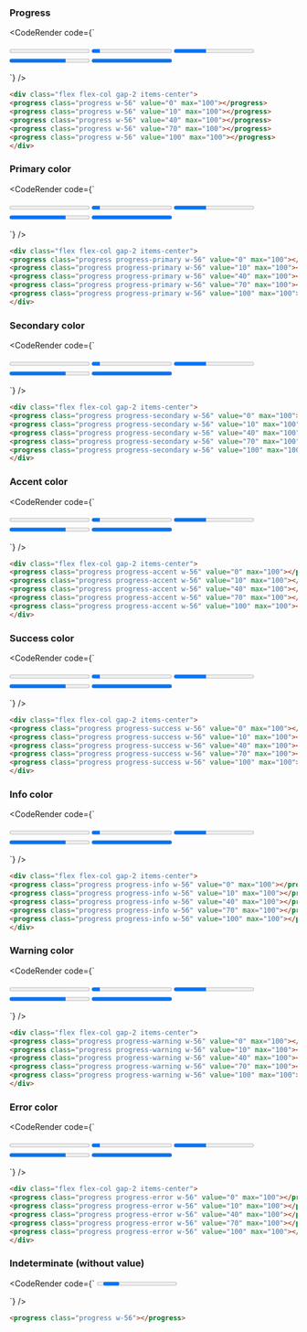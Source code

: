 
### Progress

<CodeRender code={`
<div class="flex flex-col gap-2 items-center">
<progress class="progress w-56" value="0" max="100"></progress>
<progress class="progress w-56" value="10" max="100"></progress>
<progress class="progress w-56" value="40" max="100"></progress>
<progress class="progress w-56" value="70" max="100"></progress>
<progress class="progress w-56" value="100" max="100"></progress>
</div>

`} />

```html
<div class="flex flex-col gap-2 items-center">
<progress class="progress w-56" value="0" max="100"></progress>
<progress class="progress w-56" value="10" max="100"></progress>
<progress class="progress w-56" value="40" max="100"></progress>
<progress class="progress w-56" value="70" max="100"></progress>
<progress class="progress w-56" value="100" max="100"></progress>
</div>

```
### Primary color

<CodeRender code={`
<div class="flex flex-col gap-2 items-center">
<progress class="progress progress-primary w-56" value="0" max="100"></progress>
<progress class="progress progress-primary w-56" value="10" max="100"></progress>
<progress class="progress progress-primary w-56" value="40" max="100"></progress>
<progress class="progress progress-primary w-56" value="70" max="100"></progress>
<progress class="progress progress-primary w-56" value="100" max="100"></progress>
</div>

`} />

```html
<div class="flex flex-col gap-2 items-center">
<progress class="progress progress-primary w-56" value="0" max="100"></progress>
<progress class="progress progress-primary w-56" value="10" max="100"></progress>
<progress class="progress progress-primary w-56" value="40" max="100"></progress>
<progress class="progress progress-primary w-56" value="70" max="100"></progress>
<progress class="progress progress-primary w-56" value="100" max="100"></progress>
</div>

```
### Secondary color

<CodeRender code={`
<div class="flex flex-col gap-2 items-center">
<progress class="progress progress-secondary w-56" value="0" max="100"></progress>
<progress class="progress progress-secondary w-56" value="10" max="100"></progress>
<progress class="progress progress-secondary w-56" value="40" max="100"></progress>
<progress class="progress progress-secondary w-56" value="70" max="100"></progress>
<progress class="progress progress-secondary w-56" value="100" max="100"></progress>
</div>

`} />

```html
<div class="flex flex-col gap-2 items-center">
<progress class="progress progress-secondary w-56" value="0" max="100"></progress>
<progress class="progress progress-secondary w-56" value="10" max="100"></progress>
<progress class="progress progress-secondary w-56" value="40" max="100"></progress>
<progress class="progress progress-secondary w-56" value="70" max="100"></progress>
<progress class="progress progress-secondary w-56" value="100" max="100"></progress>
</div>

```
### Accent color

<CodeRender code={`
<div class="flex flex-col gap-2 items-center">
<progress class="progress progress-accent w-56" value="0" max="100"></progress>
<progress class="progress progress-accent w-56" value="10" max="100"></progress>
<progress class="progress progress-accent w-56" value="40" max="100"></progress>
<progress class="progress progress-accent w-56" value="70" max="100"></progress>
<progress class="progress progress-accent w-56" value="100" max="100"></progress>
</div>

`} />

```html
<div class="flex flex-col gap-2 items-center">
<progress class="progress progress-accent w-56" value="0" max="100"></progress>
<progress class="progress progress-accent w-56" value="10" max="100"></progress>
<progress class="progress progress-accent w-56" value="40" max="100"></progress>
<progress class="progress progress-accent w-56" value="70" max="100"></progress>
<progress class="progress progress-accent w-56" value="100" max="100"></progress>
</div>

```
### Success color

<CodeRender code={`
<div class="flex flex-col gap-2 items-center">
<progress class="progress progress-success w-56" value="0" max="100"></progress>
<progress class="progress progress-success w-56" value="10" max="100"></progress>
<progress class="progress progress-success w-56" value="40" max="100"></progress>
<progress class="progress progress-success w-56" value="70" max="100"></progress>
<progress class="progress progress-success w-56" value="100" max="100"></progress>
</div>

`} />

```html
<div class="flex flex-col gap-2 items-center">
<progress class="progress progress-success w-56" value="0" max="100"></progress>
<progress class="progress progress-success w-56" value="10" max="100"></progress>
<progress class="progress progress-success w-56" value="40" max="100"></progress>
<progress class="progress progress-success w-56" value="70" max="100"></progress>
<progress class="progress progress-success w-56" value="100" max="100"></progress>
</div>

```
### Info color

<CodeRender code={`
<div class="flex flex-col gap-2 items-center">
<progress class="progress progress-info w-56" value="0" max="100"></progress>
<progress class="progress progress-info w-56" value="10" max="100"></progress>
<progress class="progress progress-info w-56" value="40" max="100"></progress>
<progress class="progress progress-info w-56" value="70" max="100"></progress>
<progress class="progress progress-info w-56" value="100" max="100"></progress>
</div>

`} />

```html
<div class="flex flex-col gap-2 items-center">
<progress class="progress progress-info w-56" value="0" max="100"></progress>
<progress class="progress progress-info w-56" value="10" max="100"></progress>
<progress class="progress progress-info w-56" value="40" max="100"></progress>
<progress class="progress progress-info w-56" value="70" max="100"></progress>
<progress class="progress progress-info w-56" value="100" max="100"></progress>
</div>

```
### Warning color

<CodeRender code={`
<div class="flex flex-col gap-2 items-center">
<progress class="progress progress-warning w-56" value="0" max="100"></progress>
<progress class="progress progress-warning w-56" value="10" max="100"></progress>
<progress class="progress progress-warning w-56" value="40" max="100"></progress>
<progress class="progress progress-warning w-56" value="70" max="100"></progress>
<progress class="progress progress-warning w-56" value="100" max="100"></progress>
</div>

`} />

```html
<div class="flex flex-col gap-2 items-center">
<progress class="progress progress-warning w-56" value="0" max="100"></progress>
<progress class="progress progress-warning w-56" value="10" max="100"></progress>
<progress class="progress progress-warning w-56" value="40" max="100"></progress>
<progress class="progress progress-warning w-56" value="70" max="100"></progress>
<progress class="progress progress-warning w-56" value="100" max="100"></progress>
</div>

```
### Error color

<CodeRender code={`
<div class="flex flex-col gap-2 items-center">
<progress class="progress progress-error w-56" value="0" max="100"></progress>
<progress class="progress progress-error w-56" value="10" max="100"></progress>
<progress class="progress progress-error w-56" value="40" max="100"></progress>
<progress class="progress progress-error w-56" value="70" max="100"></progress>
<progress class="progress progress-error w-56" value="100" max="100"></progress>
</div>

`} />

```html
<div class="flex flex-col gap-2 items-center">
<progress class="progress progress-error w-56" value="0" max="100"></progress>
<progress class="progress progress-error w-56" value="10" max="100"></progress>
<progress class="progress progress-error w-56" value="40" max="100"></progress>
<progress class="progress progress-error w-56" value="70" max="100"></progress>
<progress class="progress progress-error w-56" value="100" max="100"></progress>
</div>

```
### Indeterminate (without value)

<CodeRender code={`
<progress class="progress w-56"></progress>

`} />
  
```html
<progress class="progress w-56"></progress>

```
